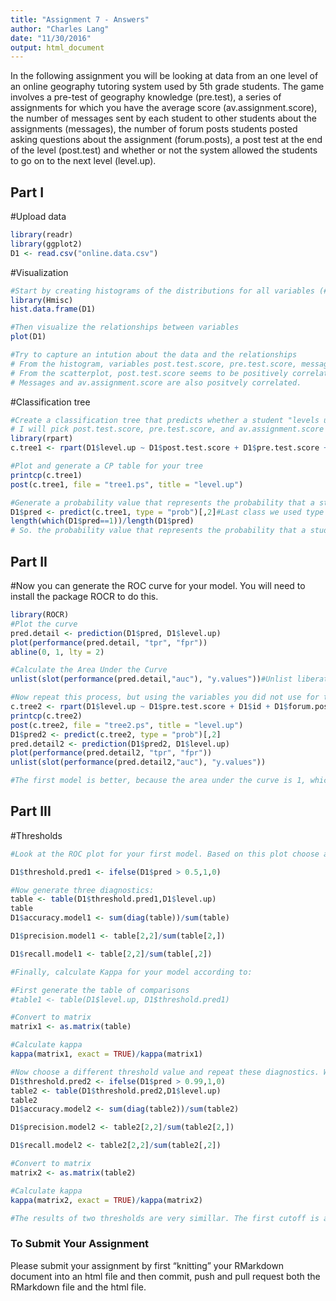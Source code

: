 ```yaml
---
title: "Assignment 7 - Answers"
author: "Charles Lang"
date: "11/30/2016"
output: html_document
---
```


In the following assignment you will be looking at data from an one level of an online geography tutoring system used by 5th grade students. The game involves a pre-test of geography knowledge (pre.test), a series of assignments for which you have the average score (av.assignment.score),  the number of messages sent by each student to other students about the assignments (messages), the number of forum posts students posted asking questions about the assignment (forum.posts), a post test at the end of the level (post.test) and whether or not the system allowed the students to go on to the next level (level.up).  

## Part I

#Upload data
```r
library(readr)
library(ggplot2)
D1 <- read.csv("online.data.csv")
```

#Visualization 
```r
#Start by creating histograms of the distributions for all variables (#HINT: look up "facet" in the ggplot documentation)
library(Hmisc)
hist.data.frame(D1)

#Then visualize the relationships between variables
plot(D1)

#Try to capture an intution about the data and the relationships
# From the histogram, variables post.test.score, pre.test.score, messages, an dav.assignemtn.score are approximately normally distributed. 
# From the scatterplot, post.test.score seems to be positively correlated with messages and av.assignment.score. 
# Messages and av.assignment.score are also positvely correlated. 
```
#Classification tree
```r
#Create a classification tree that predicts whether a student "levels up" in the online course using three variables of your choice (As we did last time, set all controls to their minimums)
# I will pick post.test.score, pre.test.score, and av.assignment.score as my three predictors, because three variables first follow normal ditribution and are not highly correlated with each other
library(rpart)
c.tree1 <- rpart(D1$level.up ~ D1$post.test.score + D1$pre.test.score + D1$av.assignment.score, method="class", data=D1)

#Plot and generate a CP table for your tree 
printcp(c.tree1)
post(c.tree1, file = "tree1.ps", title = "level.up") 

#Generate a probability value that represents the probability that a student levels up based your classification tree 
D1$pred <- predict(c.tree1, type = "prob")[,2]#Last class we used type = "class" which predicted the classification for us, this time we are using type = "prob" to see the probability that our classififcation is based on.
length(which(D1$pred==1))/length(D1$pred)
# So. the probability value that represents the probability that a student levels up is 0.4 
```
## Part II
#Now you can generate the ROC curve for your model. You will need to install the package ROCR to do this.
```r
library(ROCR)
#Plot the curve
pred.detail <- prediction(D1$pred, D1$level.up) 
plot(performance(pred.detail, "tpr", "fpr"))
abline(0, 1, lty = 2)

#Calculate the Area Under the Curve
unlist(slot(performance(pred.detail,"auc"), "y.values"))#Unlist liberates the AUC value from the "performance" object created by ROCR

#Now repeat this process, but using the variables you did not use for the previous model and compare the plots & results of your two models. Which one do you think was the better model? Why?
c.tree2 <- rpart(D1$level.up ~ D1$pre.test.score + D1$id + D1$forum.posts, method="class", data=D1)
printcp(c.tree2)
post(c.tree2, file = "tree2.ps", title = "level.up") 
D1$pred2 <- predict(c.tree2, type = "prob")[,2]
pred.detail2 <- prediction(D1$pred2, D1$level.up) 
plot(performance(pred.detail2, "tpr", "fpr"))
unlist(slot(performance(pred.detail2,"auc"), "y.values"))

#The first model is better, because the area under the curve is 1, which is greater than 0.822 of the second model. The model with higher AUC is always better, and AUC = 1 means that the model has a correctly predicting rate of 100%.
```
## Part III
#Thresholds
```r
#Look at the ROC plot for your first model. Based on this plot choose a probability threshold that balances capturing the most correct predictions against false positives. Then generate a new variable in your data set that classifies each student according to your chosen threshold.

D1$threshold.pred1 <- ifelse(D1$pred > 0.5,1,0)

#Now generate three diagnostics:
table <- table(D1$threshold.pred1,D1$level.up)
table
D1$accuracy.model1 <- sum(diag(table))/sum(table)

D1$precision.model1 <- table[2,2]/sum(table[2,])

D1$recall.model1 <- table[2,2]/sum(table[,2])

#Finally, calculate Kappa for your model according to:

#First generate the table of comparisons
#table1 <- table(D1$level.up, D1$threshold.pred1)

#Convert to matrix
matrix1 <- as.matrix(table)

#Calculate kappa
kappa(matrix1, exact = TRUE)/kappa(matrix1)

#Now choose a different threshold value and repeat these diagnostics. What conclusions can you draw about your two thresholds?
D1$threshold.pred2 <- ifelse(D1$pred > 0.99,1,0)
table2 <- table(D1$threshold.pred2,D1$level.up)
table2
D1$accuracy.model2 <- sum(diag(table2))/sum(table2)

D1$precision.model2 <- table2[2,2]/sum(table2[2,])

D1$recall.model2 <- table2[2,2]/sum(table2[,2])

#Convert to matrix
matrix2 <- as.matrix(table2)

#Calculate kappa
kappa(matrix2, exact = TRUE)/kappa(matrix2)

#The results of two thresholds are very simillar. The first cutoff is a little bit better by having a higher kappa. Higher kappa means that "interrater reliability" is higher and the threshold more accurate.
```

### To Submit Your Assignment

Please submit your assignment by first "knitting" your RMarkdown document into an html file and then commit, push and pull request both the RMarkdown file and the html file.
